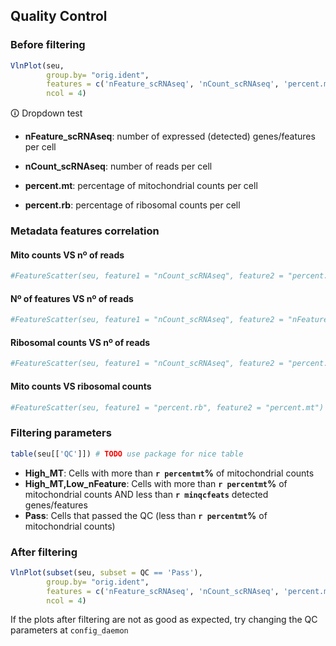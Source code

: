 ## Quality Control

<!-- Sergio Alías, 20230616 -->
<!-- Last modified 20230628 -->

### Before filtering

```r

VlnPlot(seu,
        group.by= "orig.ident",
        features = c('nFeature_scRNAseq', 'nCount_scRNAseq', 'percent.mt', 'percent.rb'),
        ncol = 4)
```

<div class="dropdown">
  <span>🛈 Dropdown test</span>
  <div class="dropdown-content">
- **nFeature_scRNAseq**: number of expressed (detected) genes/features per cell
- **nCount_scRNAseq**: number of reads per cell
- **percent.mt**: percentage of mitochondrial counts per cell
- **percent.rb**: percentage of ribosomal counts per cell
  </div>
</div>

### Metadata features correlation


#### Mito counts VS nº of reads

```r

#FeatureScatter(seu, feature1 = "nCount_scRNAseq", feature2 = "percent.mt")
```

#### Nº of features VS nº of reads

```r

#FeatureScatter(seu, feature1 = "nCount_scRNAseq", feature2 = "nFeature_scRNAseq")
```

#### Ribosomal counts VS nº of reads

```r

#FeatureScatter(seu, feature1 = "nCount_scRNAseq", feature2 = "percent.rb")
```

#### Mito counts VS ribosomal counts

```r

#FeatureScatter(seu, feature1 = "percent.rb", feature2 = "percent.mt")
```


### Filtering parameters

```r

table(seu[['QC']]) # TODO use package for nice table

```

- **High_MT**: Cells with more than **`r percentmt`%** of mitochondrial counts
- **High_MT,Low_nFeature**: Cells with more than **`r percentmt`%** of mitochondrial counts AND less than **`r minqcfeats`** detected genes/features
- **Pass**: Cells that passed the QC (less than **`r percentmt`%** of mitochondrial counts)

### After filtering

```r

VlnPlot(subset(seu, subset = QC == 'Pass'),
        group.by= "orig.ident",
        features = c('nFeature_scRNAseq', 'nCount_scRNAseq', 'percent.mt', 'percent.rb'),
        ncol = 4)
```

If the plots after filtering are not as good as expected, try changing the QC parameters at `config_daemon`